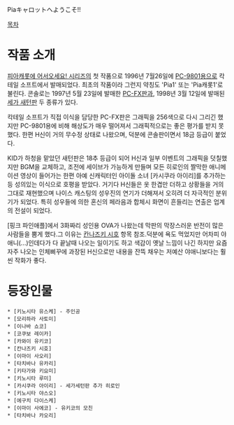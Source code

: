 Piaキャロットへようこそ!!

[[목차]]

= 작품 소개 =
[[피아캐롯에 어서오세요! 시리즈]]의 첫 작품으로 1996년 7월26일에 [[PC-9801]]용으로 칵테일 소프트에서 발매되었다. 최초의 작품이라 그런지 약칭도 'Pia1' 또는 'Pia캐롯1'로 불린다. 콘솔로는 1997년 5월 23일에 발매한 [[PC-FX]]판과, 1998년 3월 12일에 발매된 [[세가 새턴]]판 두 종류가 있다. 

칵테일 소프트가 직접 이식을 담당한 PC-FX판은 그래픽을 256색으로 다시 그리긴 했지만 PC-9801용에 비해 해상도가 매우 떨어져서 그래픽적으로는 좋은 평가를 받지 못했다. 한편 H신이 거의 무수정 상태로 나왔으며, 덕분에 콘솔판이면서 18금 등급이 붙었다.

KID가 하청을 맡았던 새턴판은 18추 등급이 되어 H신과 일부 이벤트의 그래픽을 덧칠했지만 BGM을 교체하고, 조전에 세이브가 가능하게 만들며 모든 히로인의 짤막한 애니메이션 영상이 들어가는 한편 아예 신캐릭터인 아이돌 소녀 [카시쿠라 아이리]를 추가하는 등 성의있는 이식으로 호평을 받았다. 거기다 H신들은 옷 한겹만 더하고 상황들을 거의 그대로 재현했으며 나이스 캐스팅의 성우진의 연기가 더해져서 오히려 더 자극적인 분위기가 되었다. 특히 성우들에 의한 혼신의 페라음과 합체시 화면이 흔들리는 연출은 업계의 전설이 되었다.

[핑크 파인애플]에서 3화짜리 성인용 OVA가 나왔는데 막판의 막장스러운 반전이 많은 사람들을 뿜게 했다.그 이유는 [[칸나즈키 시호]] 항목 참조.덕분에 욕도 먹었지만 어차피 야애니(...)인데다가 다 끝날때 나오는 일이기도 하고 색감이 옛날 느낌이 나긴 하지만 요즘 자주 나오는 인체삐꾸에 과장된 H신으로만 내용을 잔뜩 채우는 저예산 야애니보다는 훨씬 작화가 좋다.

= 등장인물 =
 * [키노시타 유스케] - 주인공
 * [모리하라 사토미]
 * [이나바 쇼코]
 * [코쿠보 레이카]
 * [카와이 유키코]
 * [칸나즈키 시호]
 * [이마이 사오리]
 * [타치바나 유카리]
 * [키타가와 키요미]
 * [키노시타 루미]
 * [카시쿠라 아이리] - 세가세턴판 추가 히로인
 * [키노시타 야스오]
 * [에구치 다이스케]
 * [이마이 사에코] - 유키코의 모친
 * [타치바나 카오리]
